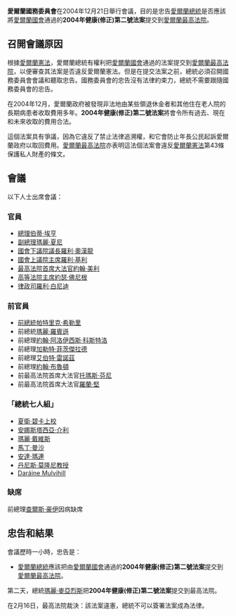 {{PoliticsIreland}}
'''愛爾蘭國務委員會'''在2004年12月21日舉行會議，目的是忠告[[愛爾蘭總統|愛爾蘭總統]]是否應該將[[愛爾蘭國會|愛爾蘭國會]]通過的'''2004年健康(修正)第二號法案'''提交到[[愛爾蘭最高法院|愛爾蘭最高法院]]。

==召開會議原因==
根據[[愛爾蘭憲法|愛爾蘭憲法]]，愛爾蘭總統有權利把[[愛爾蘭國會|愛爾蘭國會]]通過的法案提交到[[愛爾蘭最高法院|愛爾蘭最高法院]]，以便審查其法案是否違反愛爾蘭憲法。但是在提交法案之前，總統必須召開國務委員會會議和聽取忠告。國務委員會的忠告沒有法律約束力，總統不需要跟隨國務委員會的忠告。

在2004年12月，愛爾蘭政府被發現非法地由某些領退休金者和其他住在老人院的長期病患者收取費用多年。'''2004年健康(修正)第二號法案'''將會令所有過去、現在和未來收取的費用合法。

這個法案具有爭議，因為它違反了禁止法律追溯權，和它會防止年長公民起訴愛爾蘭政府以取回費用。[[愛爾蘭最高法院|愛爾蘭最高法院]]亦表明這法個法案會違反[[愛爾蘭憲法|愛爾蘭憲法]]第43條保護私人財產的條文。

==會議==
以下人士出席會議：

===官員===
*[[爱尔兰总理|總理]][[伯蒂·埃亨|伯蒂·埃亨]]
*[[愛爾蘭副總理|副總理]][[瑪麗·夏尼|瑪麗·夏尼]]
*[[愛爾蘭國會下議院議長|國會下議院議長]][[羅利·奧漢龍|羅利·奧漢龍]]
*[[愛爾蘭國會上議院主席|國會上議院主席]][[羅利·基利|羅利·基利]]
*[[愛爾蘭最高法院首席大法官|最高法院首席大法官]][[約翰·美利|約翰·美利]]
*[[愛爾蘭高等法院主席|高等法院主席]][[約瑟·佛尼根|約瑟·佛尼根]]
*[[愛爾蘭律政司|律政司]][[羅利·白尼迪|羅利·白尼迪]]

===前官員===
*[[愛爾蘭總統|前總統]][[帕特里克·希勒里|帕特里克·希勒里]]
*前總統[[瑪麗·羅賓遜|瑪麗·羅賓遜]]
*前總理[[約翰·阿洛伊西斯·科斯特洛|約翰·阿洛伊西斯·科斯特洛]]
*前總理[[加勒特·菲茨傑拉德|加勒特·菲茨傑拉德]]
*前總理[[艾伯特·雷諾茲|艾伯特·雷諾茲]]
*前總理[[約翰·布魯頓|約翰·布魯頓]]
*前最高法院首席大法官[[托瑪斯·芬尼|托瑪斯·芬尼]]
*前最高法院首席大法官[[羅蘭·堅|羅蘭·堅]]

===「總統七人組」===
*[[夏衛·碧卡|夏衛·碧卡上校]]
*[[安娜斯塔西亞·介利|安娜斯塔西亞·介利]]
*[[瑪麗·戴維斯|瑪麗·戴維斯]]
*[[馬丁·曼沙|馬丁·曼沙]]
*[[安達·瑪連|安達·瑪連]]
*[[丹尼斯·莫隆尼|丹尼斯·莫隆尼教授]]
*[[Daráine_Mulvihill|Daráine Mulvihill]]

===缺席===
前總理[[查爾斯·豪伊|查爾斯·豪伊]]因病缺席

==忠告和結果==
會議歷時一小時，忠告是：

*[[愛爾蘭總統|愛爾蘭總統]]應該把由[[愛爾蘭國會|愛爾蘭國會]]通過的'''2004年健康(修正)第二號法案'''提交到[[愛爾蘭最高法院|愛爾蘭最高法院]]。

第二天，總統[[瑪麗·麥亞烈斯|瑪麗·麥亞烈斯]]把'''2004年健康(修正)第二號法案'''提交到最高法院。

在2月16日，最高法院裁決：該法案違憲，總統不可以簽署法案成為法律。